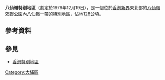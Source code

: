 '''八仙嶺特別地區'''（劃定於1979年12月19日），是一個位於[[香港|香港]][[新界|新界]]東北部的[[八仙嶺郊野公園|八仙嶺郊野公園]]內[[八仙嶺|八仙嶺]]一帶的[[香港特別地區|特別地區]]，佔地128公頃。

==參考資料==
{{web reference|URL=http://www.legislation.gov.hk/blis_ind.nsf/b0bf723264bb0d11482564820006a88f/f355607b0505082e4825661b0008e70d?OpenDocument|title=第208C章 附表 郊野公園內特別地區的指定(綜合)令|work=雙語法例資料系統|year=2007年|date=10月24日}}

==參見==
* [[香港特別地區|香港特別地區]]

{{香港特別地區}}
[[Category:大埔區|Category:大埔區]]